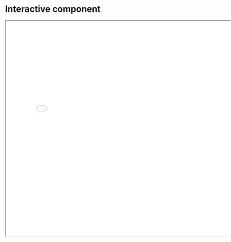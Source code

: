 # Interactive component

<iframe src="interactive/Bikeshare.html" width="800" height="700"></iframe>
